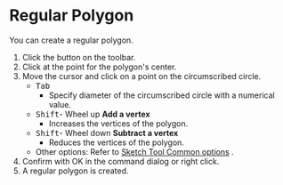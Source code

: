 
# Regular Polygon

<Reference shortcut='' command='Polygon' button='Toolbar' />

You can create a regular polygon.

1. Click the button on the toolbar.
2. Click at the point for the polygon's center.
3. Move the cursor and click on a point on the circumscribed circle.
   - <kbd>Tab</kbd> 
      - Specify diameter of the circumscribed circle with a numerical value.
   - <kbd>Shift</kbd>- Wheel up **Add a vertex**
      - Increases the vertices of the polygon.
   - <kbd>Shift</kbd>- Wheel down **Subtract a vertex**
      - Reduces the vertices of the polygon.
   - Other options: Refer to [Sketch Tool Common options](common-options) .
4. Confirm with OK in the command dialog or right click.
5. A regular polygon is created.
